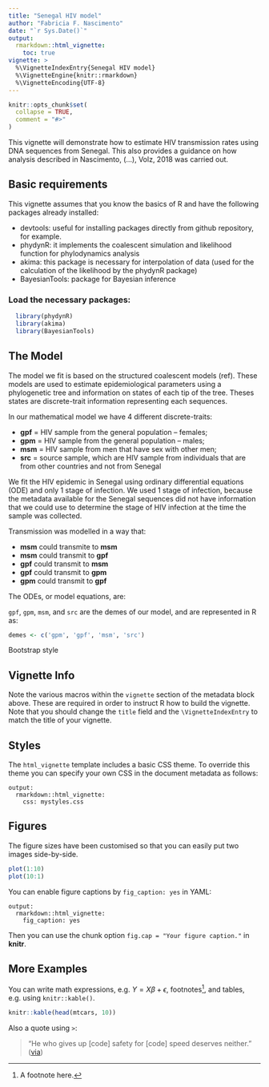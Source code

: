```yaml
---
title: "Senegal HIV model"
author: "Fabricia F. Nascimento"
date: "`r Sys.Date()`"
output: 
  rmarkdown::html_vignette:
    toc: true
vignette: >
  %\VignetteIndexEntry{Senegal HIV model}
  %\VignetteEngine{knitr::rmarkdown}
  %\VignetteEncoding{UTF-8}
---
```


```r
knitr::opts_chunk$set(
  collapse = TRUE,
  comment = "#>"
)
```

This vignette will demonstrate how to estimate HIV transmission rates using DNA sequences from Senegal. This also provides a guidance on how analysis described in Nascimento, (...), Volz, 2018 was carried out. 

## Basic requirements
This vignette assumes that you know the basics of R and have the following packages already installed:

* devtools: useful for installing packages directly from github         repository, for example. 
* phydynR: it implements the coalescent simulation and likelihood       function for phylodynamics analysis
* akima: this package is necessary for interpolation of data (used      for the calculation of the likelihood by the phydynR package)
* BayesianTools: package for Bayesian inference

### Load the necessary packages:
```r
  library(phydynR)
  library(akima)
  library(BayesianTools)
```

## The Model
The model we fit is based on the structured coalescent models (ref). These models are used to estimate epidemiological parameters using a phylogenetic tree and information on states of each tip of the tree. Theses states are discrete-trait information representing each sequences.

In our mathematical model we have 4 different discrete-traits:

* __gpf__ = HIV sample from the general population -- females;
* __gpm__ = HIV sample from the general population -- males;
* __msm__ = HIV sample from men that have sex with other men;
* __src__ = source sample, which are HIV sample from individuals that are              from other countries and not from Senegal 

We fit the HIV epidemic in Senegal using ordinary differential equations (ODE) and only 1 stage of infection. We used 1 stage of infection, because the metadata available for the Senegal sequences did not have information that we could use to determine the stage of HIV infection at the time the sample was collected.

Transmission was modelled in a way that:

* __msm__ could transmite to __msm__
* __msm__ could transmit to __gpf__
* __gpf__ could transmit to __msm__
* __gpf__ could transmit to __gpm__
* __gpm__ could transmit to __gpf__

The ODEs, or model equations, are:

\begin{aligned}
\dot{I}_{msm} &= [p_{msm}I_{msm} + (1 - p_{f})I_{msm}] \lambda(t) - \gamma I_{msm}  \\
\dot{I}_{gpf} &= [p_{f}I_{gpf} + (1 - p_{msm})I_{gpf}] \lambda(t) - \gamma I_{gpf}  \\
\dot{I}_{gpm} &= (m_xI_{gpm}) \lambda(t) - \gamma I_{gpm}
\end{aligned}







`gpf`, `gpm`, `msm`, and `src` are the demes of our model, and are represented in R as:
```r
demes <- c('gpm', 'gpf', 'msm', 'src')
```

Bootstrap style

## Vignette Info

Note the various macros within the `vignette` section of the metadata block above. These are required in order to instruct R how to build the vignette. Note that you should change the `title` field and the `\VignetteIndexEntry` to match the title of your vignette.

## Styles

The `html_vignette` template includes a basic CSS theme. To override this theme you can specify your own CSS in the document metadata as follows:

    output: 
      rmarkdown::html_vignette:
        css: mystyles.css

## Figures

The figure sizes have been customised so that you can easily put two images side-by-side. 

```r
plot(1:10)
plot(10:1)
```

You can enable figure captions by `fig_caption: yes` in YAML:

    output:
      rmarkdown::html_vignette:
        fig_caption: yes

Then you can use the chunk option `fig.cap = "Your figure caption."` in **knitr**.

## More Examples

You can write math expressions, e.g. $Y = X\beta + \epsilon$, footnotes^[A footnote here.], and tables, e.g. using `knitr::kable()`.

```r
knitr::kable(head(mtcars, 10))
```

Also a quote using `>`:

> "He who gives up [code] safety for [code] speed deserves neither."
([via](https://twitter.com/hadleywickham/status/504368538874703872))
